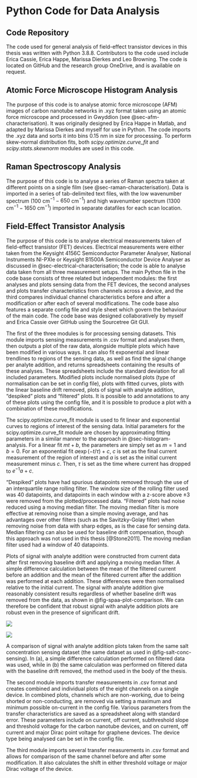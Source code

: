 # Python Code for Data Analysis {#sec-python}

## Code Repository

The code used for general analysis of field-effect transistor devices in this thesis was written with Python 3.8.8. Contributors to the code used include Erica Cassie, Erica Happe, Marissa Dierkes and Leo Browning. The code is located on GitHub and the research group OneDrive, and is available on request.

## Atomic Force Microscope Histogram Analysis {#sec-histogram-analysis}

The purpose of this code is to analyse atomic force microscope (AFM) images of carbon nanotube networks in .xyz format taken using an atomic force microscope and processed in Gwyddion (see @sec-afm-characterisation). It was originally designed by Erica Happe in Matlab, and adapted by Marissa Dierkes and myself for use in Python. The code imports the .xyz data and sorts it into bins 0.15 nm in size for processing. To perform skew-normal distribution fits, both *scipy.optimize.curve_fit* and *scipy.stats.skewnorm* modules are used in this code.

## Raman Spectroscopy Analysis {#sec-raman-analysis}

The purpose of this code is to analyse a series of Raman spectra taken at different points on a single film (see @sec-raman-characterisation). Data is imported in a series of tab-delimited text files, with the low wavenumber spectrum (100 cm$^{-1} - 650$ cm$^{-1}$) and high wavenumber spectrum (1300 cm$^{-1} - 1650$ cm$^{-1}$) imported in separate datafiles for each scan location.

## Field-Effect Transistor Analysis {#sec-field-effect-transistor-analysis}

The purpose of this code is to analyse electrical measurements taken of field-effect transistor (FET) devices. Electrical measurements were either taken from the Keysight 4156C Semiconductor Parameter Analyser, National Instruments NI-PXIe or Keysight B1500A Semiconductor Device Analyser as discussed in @sec-electrical-characterisation; the code is able to analyse data taken from all three measurement setups. The main Python file in the code base consists of three related but independent modules: the first analyses and plots sensing data from the FET devices, the second analyses and plots transfer characteristics from channels across a device, and the third compares individual channel characteristics before and after a modification or after each of several modifications. The code base also features a separate config file and style sheet which govern the behaviour of the main code. The code base was designed collaboratively by myself and Erica Cassie over GitHub using the Sourcetree Git GUI.

The first of the three modules is for processing sensing datasets. This module imports sensing measurements in .csv format and analyses them, then outputs a plot of the raw data, alongside multiple plots which have been modified in various ways. It can also fit exponential and linear trendlines to regions of the sensing data, as well as find the signal change per analyte addition, and returns spreadsheets containing the results of these analyses. These spreadsheets include the standard deviation for all included parameters. Modified plots include normalised plots (type of normalisation can be set in config file), plots with fitted curves, plots with the linear baseline drift removed, plots of signal with analyte addition, "despiked" plots and "filtered" plots. It is possible to add annotations to any of these plots using the config file, and it is possible to produce a plot with a combination of these modifications.

The scipy.optimize.curve_fit module is used to fit linear and exponential curves to regions of interest of the sensing data. Initial parameters for the scipy.optimize.curve_fit module are chosen by approximating fitting parameters in a similar manner to the approach in @sec-histogram-analysis. For a linear fit $mt + b$, the parameters are simply set as $m=1$ and $b=0$. For an exponential fit $a\exp{(-t/\tau)} + c$, $c$ is set as the final current measurement of the region of interest and $a$ is set as the initial current measurement minus $c$. Then, $\tau$ is set as the time where current has dropped to $e^{-1}a + c$. 

"Despiked" plots have had spurious datapoints removed through the use of an interquartile range rolling filter. The window size of the rolling filter used was 40 datapoints, and datapoints in each window with a z-score above $\pm 3$ were removed from the plotted/processed data. "Filtered" plots had noise reduced using a moving median filter. The moving median filter is more effective at removing noise than a simple moving average, and has advantages over other filters (such as the Savitzky-Golay filter) when removing noise from data with sharp edges, as is the case for sensing data. Median filtering can also be used for baseline drift compensation, though this approach was not used in this thesis [@Stone2011]. The moving median filter used had a window of 40 datapoints. 

Plots of signal with analyte addition were constructed from current data after first removing baseline drift and applying a moving median filter. A simple difference calculation between the mean of the filtered current before an addition and the mean of the filtered current after the addition was performed at each addition. These differences were then normalised relative to the initial current. The signal with analyte addition give reasonably consistent results regardless of whether baseline drift was removed from the data, as shown in @fig-spaa-plot-comparison. We can therefore be confident that robust signal with analyte addition plots are robust even in the presence of significant drift.

::: {#fig-spaa-plot-comparison layout="[50,50]"}

![](figures/app2/NTQ31C1_mean_simple_difference_before_and_after_step_filtered_concentrations.png){#fig-spaa-no-detrend}

![](figures/app2/NTQ31C1_mean_simple_difference_before_and_after_step_filtered_concentrations_detrend.png){#fig-spaa-detrend}

A comparison of signal with analyte addition plots taken from the same salt concentration sensing dataset (the same dataset as used in @fig-salt-conc-sensing). In (a), a simple difference calculation performed on filtered data was used, while in (b) the same calculation was performed on filtered data with the baseline drift removed, the method used in the body of the thesis. 
:::

The second module imports transfer measurements in .csv format and creates combined and individual plots of the eight channels on a single device. In combined plots, channels which are non-working, due to being shorted or non-conducting, are removed via setting a maximum and minimum possible on-current in the config file. Various parameters from the transfer characteristics are saved as a spreadsheet along with standard error. These parameters include on current, off current, subthreshold slope and threshold voltage for the carbon nanotube devices, and on current, off current and major Dirac point voltage for graphene devices. The device type being analysed can be set in the config file.

The third module imports several transfer measurements in .csv format and allows for comparison of the same channel before and after some modification. It also calculates the shift in either threshold voltage or major Dirac voltage of the device.